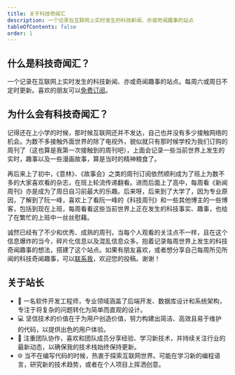 ```yaml
---
title: 关于科技奇闻汇
description: 一个记录在互联网上实时发生的科技新闻、亦或奇闻趣事的站点
tableOfContents: false
order: 1
---
```




## 什么是科技奇闻汇？

一个记录在互联网上实时发生的科技新闻、亦或奇闻趣事的站点。每周六或周日不定时更新。喜欢的朋友可以[免费订阅](https://binarycoder777.com/rss.xml)。

## 为什么会有科技奇闻汇？

记得还在上小学的时候，那时候互联网还并不发达，自己也并没有多少接触网络的机会。为数不多接触外面世界的除了电视外，貌似就只有那时候学校为我们订购的周刊了（这也算是我第一次接触到的周刊吧），上面会记录一些当前世界上发生的实时，趣事以及一些漫画故事，算是当时的精神粮食了。

再后来上了初中，《意林》、《故事会》之类的周刊订阅依然顺利成为了班上为数不多的大家喜欢看的杂志，在班上轮流传递翻看。进而后面上了高中，每周看《新闻周刊》亦是成为了周日自习前最大的乐趣。后来呀，后来到了大学了，因为专业原因，了解到了阮一峰，喜欢上了看阮一峰的《科技周刊》和一些其他博主的一些博客，包括到现在上班，每周看看这些当前世界上正在发生的科技事实、趣事，也给了在繁忙的上班中一丝丝慰藉。

诚然已经有了不少和优秀、成熟的周刊，当每个人观看的关注点不一样，且在这个信息爆炸的当今，碎片化信息以及混乱信息众多。抱着记录每周世界上发生的科技奇闻趣事的想法，搭建了这个站点。如果有朋友喜欢，或者想分享自己每周所见所闻的科技奇闻趣事，可以[联系我](https://binarycoder777.cn/)，欢迎您的投稿。谢谢！

## 关于站长

- 👋 一名软件开发工程师，专业领域涵盖了后端开发、数据库设计和系统架构，专注于将复杂的问题转化为简单而直观的设计。
- 💻 坚信技术的价值在于为用户创造价值，努力构建出简洁、高效且易于维护的代码，以提供出色的用户体验。
- 🚀 注重团队协作，喜欢和团队成员分享经验、学习新技术，并持续关注行业的最新动态，以确保我的技术栈始终保持更新。
- 🌐 当不在编写代码的时候，热衷于探索互联网世界。可能在学习新的编程语言，研究新的技术趋势，或者在个人项目上挥洒创意。

<Comments client:only="react" />
